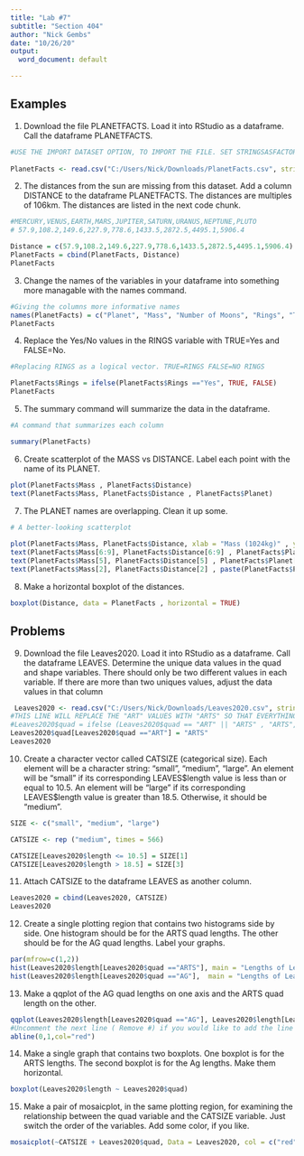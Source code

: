 ```yaml
---
title: "Lab #7"
subtitle: "Section 404"
author: "Nick Gembs"
date: "10/26/20"
output:
  word_document: default

---
```



## Examples

1. Download the file PLANETFACTS. Load it into RStudio as a dataframe. Call the dataframe PLANETFACTS.

```r
#USE THE IMPORT DATASET OPTION, TO IMPORT THE FILE. SET STRINGSASFACTORS TO FALSE. COPY/PASTE THE COMMAND FOR IMPORTING FROM THE CONSOLE.
 
PlanetFacts <- read.csv("C:/Users/Nick/Downloads/PlanetFacts.csv", stringsAsFactors=FALSE)

```


2. The distances from the sun are missing from this dataset. Add a column DISTANCE to the dataframe PLANETFACTS. The distances are multiples of 106km. The distances are listed in the next code chunk.

```r
#MERCURY,VENUS,EARTH,MARS,JUPITER,SATURN,URANUS,NEPTUNE,PLUTO
# 57.9,108.2,149.6,227.9,778.6,1433.5,2872.5,4495.1,5906.4

Distance = c(57.9,108.2,149.6,227.9,778.6,1433.5,2872.5,4495.1,5906.4)
PlanetFacts = cbind(PlanetFacts, Distance)
PlanetFacts
```

3. Change the names of the variables in your dataframe into something more managable with the names command.
```r
#Giving the columns more informative names
names(PlanetFacts) = c("Planet", "Mass", "Number of Moons", "Rings", "Type", "Distance")
PlanetFacts
```


4. Replace the Yes/No values in the RINGS variable with TRUE=Yes and FALSE=No.

```r
#Replacing RINGS as a logical vector. TRUE=RINGS FALSE=NO RINGS

PlanetFacts$Rings = ifelse(PlanetFacts$Rings =="Yes", TRUE, FALSE)
PlanetFacts
```
 
5. The summary command will summarize the data in the dataframe.
```r
#A command that summarizes each column

summary(PlanetFacts)

```
 


6. Create scatterplot of the MASS vs DISTANCE. Label each point with the name of its PLANET.
```r

plot(PlanetFacts$Mass , PlanetFacts$Distance)
text(PlanetFacts$Mass, PlanetFacts$Distance , PlanetFacts$Planet)
```


7. The PLANET names are overlapping. Clean it up some.
```r
# A better-looking scatterplot
 
plot(PlanetFacts$Mass, PlanetFacts$Distance, xlab = "Mass (1024kg)" , ylab = "Distance from the Sun (106 km)")
text(PlanetFacts$Mass[6:9], PlanetFacts$Distance[6:9] , PlanetFacts$Planet[6:9], pos = 4, cex = .75)
text(PlanetFacts$Mass[5], PlanetFacts$Distance[5] , PlanetFacts$Planet[5], pos = 2, cex = .75)
text(PlanetFacts$Mass[2], PlanetFacts$Distance[2] , paste(PlanetFacts$Planet[1:4] , collapse = ","), pos = 4, cex = .75)
```


8. Make a horizontal boxplot of the distances.
```r
boxplot(Distance, data = PlanetFacts , horizontal = TRUE)
```




\newpage



## Problems


9. Download the file Leaves2020. Load it into RStudio as a dataframe. Call the dataframe LEAVES. Determine the unique data values in the quad and shape variables. There should only be two different values in each variable. If there are more than two uniques values, adjust the data values in that column

```r
 Leaves2020 <- read.csv("C:/Users/Nick/Downloads/Leaves2020.csv", stringsAsFactors=FALSE)
#THIS LINE WILL REPLACE THE "ART" VALUES WITH "ARTS" SO THAT EVERYTHING IS LABELED CONSISTENTLY.
#Leaves2020$quad = ifelse (Leaves2020$quad == "ART" || "ARTS" , "ARTS", "AG")
Leaves2020$quad[Leaves2020$quad =="ART"] = "ARTS"
Leaves2020
```

10. Create a character vector called CATSIZE (categorical size). Each element will be a character string: "small", "medium", "large". An element will be "small" if its corresponding LEAVES\$length value is less than or equal to 10.5. An element will be "large" if its corresponding LEAVES\$length value is greater than 18.5. Otherwise, it should be "medium".

```r
SIZE <- c("small", "medium", "large")

CATSIZE <- rep ("medium", times = 566)

CATSIZE[Leaves2020$length <= 10.5] = SIZE[1]
CATSIZE[Leaves2020$length > 18.5] = SIZE[3]


```

11. Attach CATSIZE to the dataframe LEAVES as another column.

```r

Leaves2020 = cbind(Leaves2020, CATSIZE)
Leaves2020
```


12. Create a single plotting region that contains two histograms side by side. One histogram should be for the ARTS quad lengths. The other should be for the AG quad lengths. Label your graphs.

```r

par(mfrow=c(1,2))
hist(Leaves2020$length[Leaves2020$quad =="ARTS"], main = "Lengths of Leaves", xlab = "Leaves2020$length" )
hist(Leaves2020$length[Leaves2020$quad =="AG"],  main = "Lengths of Leaves", xlab = "Leaves2020$length")

```
13. Make a qqplot of the AG quad lengths  on one axis and the ARTS quad length on the other.

```r

qqplot(Leaves2020$length[Leaves2020$quad =="AG"], Leaves2020$length[Leaves2020$quad =="ARTS"] )
#Uncomment the next line ( Remove #) if you would like to add the line Y=X to the plot.
abline(0,1,col="red")
```
14. Make a single graph that contains two boxplots. One boxplot is for the ARTS lengths. The second boxplot is for the Ag lengths. Make them horizontal.

```r


boxplot(Leaves2020$length ~ Leaves2020$quad)
```


15. Make a pair of mosaicplot, in the same plotting region, for examining the relationship between the quad variable and the CATSIZE variable.  Just switch the order of the variables. Add some color, if you like.

```r

mosaicplot(~CATSIZE + Leaves2020$quad, Data = Leaves2020, col = c("red", "blue"))
```
